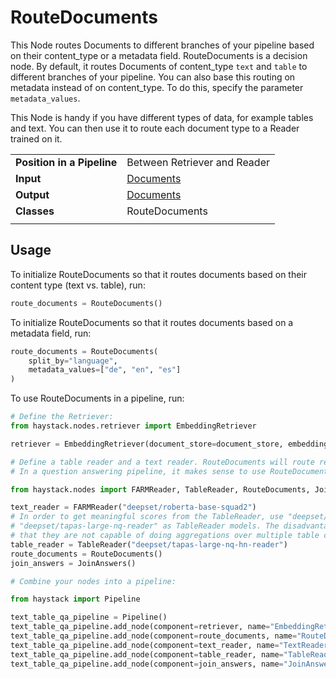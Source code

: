 # RouteDocuments

This Node routes Documents to different branches of your pipeline based on their content_type or a metadata field.
RouteDocuments is a decision node. By default, it routes Documents of content_type `text` and `table` to different branches of your pipeline. You can also base this routing on metadata instead of on content_type. To do this, specify the parameter `metadata_values`.

This Node is handy if you have different types of data, for example tables and text. You can then use it to route each document type to a Reader trained on it.

|||
|-------------|-----------------------------------------------------------------------------------------------------------------------------------------------------------------------------|
|__Position in a Pipeline__| Between Retriever and Reader |
|__Input__       | [Documents](/components/v1.7.0/documents-answers-labels#document)                                                                                                                                                                  |
|__Output__      | [Documents](/components/v1.7.0/documents-answers-labels#document)                                                                                                             |
|__Classes__     | RouteDocuments                                                                                                          |
|||

## Usage

To initialize RouteDocuments so that it routes documents based on their content type (text vs. table), run:

```python
route_documents = RouteDocuments()
```

To initialize RouteDocuments so that it routes documents based on a metadata field, run:

```python
route_documents = RouteDocuments(
    split_by="language",
    metadata_values=["de", "en", "es"]
)
```

To use RouteDocuments in a pipeline, run:

```python
# Define the Retriever:
from haystack.nodes.retriever import EmbeddingRetriever

retriever = EmbeddingRetriever(document_store=document_store, embedding_model="deepset/all-mpnet-base-v2-table")

# Define a table reader and a text reader. RouteDocuments will route relevant documents to the corresponding reader.
# In a question answering pipeline, it makes sense to use RouteDocuments with JoinAnswers:

from haystack.nodes import FARMReader, TableReader, RouteDocuments, JoinAnswers

text_reader = FARMReader("deepset/roberta-base-squad2")
# In order to get meaningful scores from the TableReader, use "deepset/tapas-large-nq-hn-reader" or
# "deepset/tapas-large-nq-reader" as TableReader models. The disadvantage of these models is, however,
# that they are not capable of doing aggregations over multiple table cells.
table_reader = TableReader("deepset/tapas-large-nq-hn-reader")
route_documents = RouteDocuments()
join_answers = JoinAnswers()

# Combine your nodes into a pipeline:

from haystack import Pipeline

text_table_qa_pipeline = Pipeline()
text_table_qa_pipeline.add_node(component=retriever, name="EmbeddingRetriever", inputs=["Query"])
text_table_qa_pipeline.add_node(component=route_documents, name="RouteDocuments", inputs=["EmbeddingRetriever"])
text_table_qa_pipeline.add_node(component=text_reader, name="TextReader", inputs=["RouteDocuments.output_1"])
text_table_qa_pipeline.add_node(component=table_reader, name="TableReader", inputs=["RouteDocuments.output_2"])
text_table_qa_pipeline.add_node(component=join_answers, name="JoinAnswers", inputs=["TextReader", "TableReader"])
```
